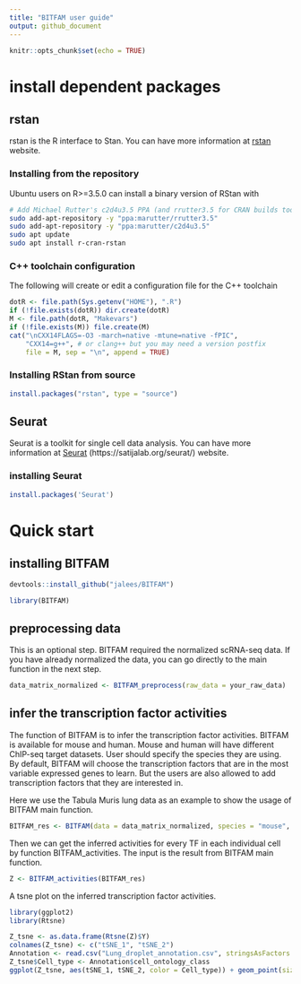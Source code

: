 ```yaml
---
title: "BITFAM user guide"
output: github_document
---
```


```r
knitr::opts_chunk$set(echo = TRUE)
```

# install dependent packages

## rstan 

rstan is the R interface to Stan. You can have more information at [rstan](https://mc-stan.org/rstan/) website.

### Installing from the repository

Ubuntu users on R>=3.5.0 can install a binary version of RStan with

```bash
# Add Michael Rutter's c2d4u3.5 PPA (and rrutter3.5 for CRAN builds too)
sudo add-apt-repository -y "ppa:marutter/rrutter3.5"
sudo add-apt-repository -y "ppa:marutter/c2d4u3.5"
sudo apt update
sudo apt install r-cran-rstan
```

### C++ toolchain configuration

The following will create or edit a configuration file for the C++ toolchain

```r
dotR <- file.path(Sys.getenv("HOME"), ".R")
if (!file.exists(dotR)) dir.create(dotR)
M <- file.path(dotR, "Makevars")
if (!file.exists(M)) file.create(M)
cat("\nCXX14FLAGS=-O3 -march=native -mtune=native -fPIC",
    "CXX14=g++", # or clang++ but you may need a version postfix
    file = M, sep = "\n", append = TRUE)
```

### Installing RStan from source

```r
install.packages("rstan", type = "source")
```

## Seurat 

Seurat is a toolkit for single cell data analysis. You can have more information at [Seurat] (https://satijalab.org/seurat/) website.

### installing Seurat

```r
install.packages('Seurat')
```

# Quick start

## installing BITFAM

```r
devtools::install_github("jalees/BITFAM")
```
```r
library(BITFAM)
```
## preprocessing data

This is an optional step. BITFAM required the normalized scRNA-seq data. If you have already normalized the data, you can go directly to the main function in the next step.

```r
data_matrix_normalized <- BITFAM_preprocess(raw_data = your_raw_data)
```

## infer the transcription factor activities

The function of BITFAM is to infer the transcription factor activities. BITFAM is available for mouse and human. Mouse and human will have different ChIP-seq target datasets. User should specify the species they are using. By default, BITFAM will choose the transcription factors that are in the most variable expressed genes to learn. But the users are also allowed to add transcription factors that they are interested in. 

Here we use the Tabula Muris lung data as an example to show the usage of BITFAM main function.

```r
BITFAM_res <- BITFAM(data = data_matrix_normalized, species = "mouse", interseted_TF = c("Pax5", "Tal1"), ncores = 10)
```

Then we can get the inferred activities for every TF in each individual cell by function BITFAM_activities. The input is the result from BITFAM main function.

```r
Z <- BITFAM_activities(BITFAM_res)
```

A tsne plot on the inferred transcription factor activities. 

```r
library(ggplot2)
library(Rtsne)

Z_tsne <- as.data.frame(Rtsne(Z)$Y)
colnames(Z_tsne) <- c("tSNE_1", "tSNE_2")
Annotation <- read.csv("Lung_droplet_annotation.csv", stringsAsFactors = F)
Z_tsne$Cell_type <- Annotation$cell_ontology_class
ggplot(Z_tsne, aes(tSNE_1, tSNE_2, color = Cell_type)) + geom_point(size=0.8)
```


